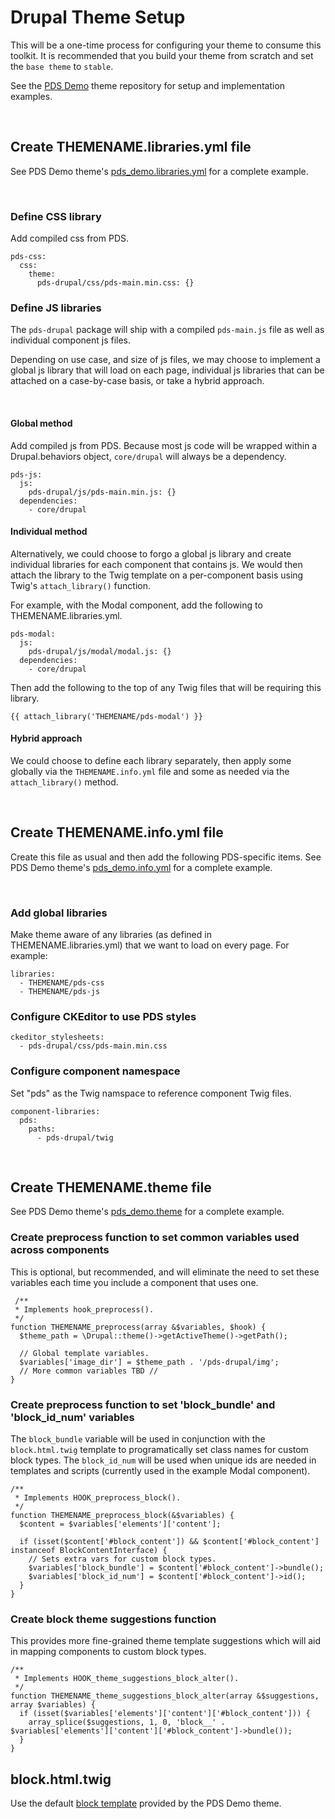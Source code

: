<Meta title='Drupal/Theme Setup' />

# Drupal Theme Setup

This will be a one-time process for configuring your theme to consume this toolkit. It is recommended that you build your theme from scratch and set the `base theme` to `stable`.

See the [PDS Demo](https://github.com/mel-miller/pds_demo) theme repository for setup and implementation examples.

<br />

## Create THEMENAME.libraries.yml file

See PDS Demo theme's [pds_demo.libraries.yml](https://github.com/mel-miller/pds_demo/blob/main/pds_demo.libraries.yml) for a complete example.

<br />

### Define CSS library

Add compiled css from PDS.

```
pds-css:
  css:
    theme:
      pds-drupal/css/pds-main.min.css: {}
```

### Define JS libraries

The `pds-drupal` package will ship with a compiled `pds-main.js` file as well as individual component js files.

Depending on use case, and size of js files, we may choose to implement a global js library that will load on each page, individual js libraries that can be attached on a case-by-case basis, or take a hybrid approach.

<br />

#### Global method

Add compiled js from PDS. Because most js code will be wrapped within a Drupal.behaviors object, `core/drupal` will always be a dependency.

```
pds-js:
  js:
    pds-drupal/js/pds-main.min.js: {}
  dependencies:
    - core/drupal
```

#### Individual method

Alternatively, we could choose to forgo a global js library and create individual libraries for each component that contains js. We would then attach the library to the Twig template on a per-component basis using Twig's `attach_library()` function.

For example, with the Modal component, add the following to THEMENAME.libraries.yml.

```
pds-modal:
  js:
    pds-drupal/js/modal/modal.js: {}
  dependencies:
    - core/drupal
```

Then add the following to the top of any Twig files that will be requiring this library.

```
{{ attach_library('THEMENAME/pds-modal') }}
```

#### Hybrid approach

We could choose to define each library separately, then apply some globally via the `THEMENAME.info.yml` file and some as needed via the `attach_library()` method.

<br />

## Create THEMENAME.info.yml file

Create this file as usual and then add the following PDS-specific items. See PDS Demo theme's [pds_demo.info.yml](https://github.com/mel-miller/pds_demo/blob/main/pds_demo.info.yml) for a complete example.

<br />

### Add global libraries

Make theme aware of any libraries (as defined in THEMENAME.libraries.yml) that we want to load on every page. For example:

```
libraries:
  - THEMENAME/pds-css
  - THEMENAME/pds-js
```

### Configure CKEditor to use PDS styles

```
ckeditor_stylesheets:
  - pds-drupal/css/pds-main.min.css
```

### Configure component namespace

Set "pds" as the Twig namspace to reference component Twig files.

```
component-libraries:
  pds:
    paths:
      - pds-drupal/twig
```

<br />

## Create THEMENAME.theme file

See PDS Demo theme's [pds_demo.theme](https://github.com/mel-miller/pds_demo/blob/main/pds_demo.theme) for a complete example.

### Create preprocess function to set common variables used across components

This is optional, but recommended, and will eliminate the need to set these variables each time you include a component that uses one.

```
 /**
 * Implements hook_preprocess().
 */
function THEMENAME_preprocess(array &$variables, $hook) {
  $theme_path = \Drupal::theme()->getActiveTheme()->getPath();

  // Global template variables.
  $variables['image_dir'] = $theme_path . '/pds-drupal/img';
  // More common variables TBD //
}

```

### Create preprocess function to set 'block_bundle' and 'block_id_num' variables

The `block_bundle` variable will be used in conjunction with the `block.html.twig` template to programatically set class names for custom block types. The `block_id_num` will be used when unique ids are needed in templates and scripts (currently used in the example Modal component).

```
/**
 * Implements HOOK_preprocess_block().
 */
function THEMENAME_preprocess_block(&$variables) {
  $content = $variables['elements']['content'];

  if (isset($content['#block_content']) && $content['#block_content'] instanceof BlockContentInterface) {
    // Sets extra vars for custom block types.
    $variables['block_bundle'] = $content['#block_content']->bundle();
    $variables['block_id_num'] = $content['#block_content']->id();
  }
}
```

### Create block theme suggestions function

This provides more fine-grained theme template suggestions which will aid in mapping components to custom block types.

```
/**
 * Implements HOOK_theme_suggestions_block_alter().
 */
function THEMENAME_theme_suggestions_block_alter(array &$suggestions, array $variables) {
  if (isset($variables['elements']['content']['#block_content'])) {
    array_splice($suggestions, 1, 0, 'block__' . $variables['elements']['content']['#block_content']->bundle());
  }
}
```

## block.html.twig

Use the default [block template](https://github.com/mel-miller/pds_demo/blob/main/templates/block/block.html.twig) provided by the PDS Demo theme.
